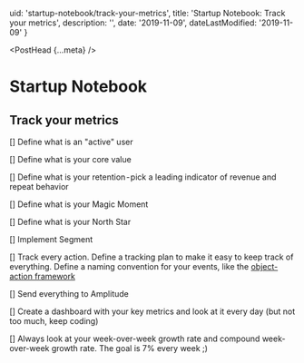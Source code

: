   uid: 'startup-notebook/track-your-metrics',
  title: 'Startup Notebook: Track your metrics',
  description: '',
  date: '2019-11-09',
  dateLastModified: '2019-11-09'
}

<PostHead {...meta} />

# Startup Notebook

## Track your metrics

[] Define what is an "active" user

[] Define what is your core value

[] Define what is your retention - pick a leading indicator of revenue and repeat behavior

[] Define what is your Magic Moment

[] Define what is your North Star

[] Implement Segment

[] Track every action. Define a tracking plan to make it easy to keep track of everything. Define a naming convention for your events, like the [object-action framework](https://segment.com/academy/collecting-data/naming-conventions-for-clean-data/)

[] Send everything to Amplitude

[] Create a dashboard with your key metrics and look at it every day (but not too much, keep coding)

[] Always look at your week-over-week growth rate and compound week-over-week growth rate. The goal is 7% every week ;)

